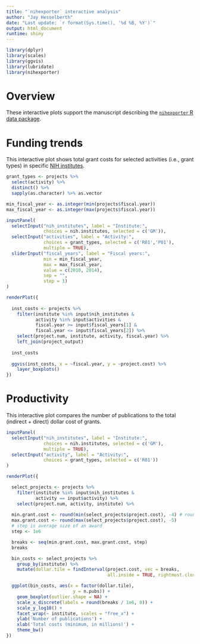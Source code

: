 ```yaml
---
title: "`nihexporter` interactive analysis"
author: "Jay Hesselberth"
date: "Last update: `r format(Sys.time(), '%d %B, %Y')`"
output: html_document
runtime: shiny
---
```


```r
library(dplyr)
library(scales)
library(ggvis)
library(lubridate)
library(nihexporter)
```

# Overview

These interactive plots support the manuscript describing the [`nihexporter` R data package](https://github.com/jayhesselberth/nihexporter).

# Funding trends

This interactive plot shows total grant costs for selected activities (i.e., grant types) in specific [NIH institutes](http://grants.nih.gov/grants/acronym_list.htm).

```r
grant_types <- projects %>%
  select(activity) %>%
  distinct() %>%
  sapply(as.character) %>% as.vector

min_fiscal_year <- as.integer(min(projects$fiscal.year))
max_fiscal_year <- as.integer(max(projects$fiscal.year))

inputPanel(
  selectInput("nih_institutes", label = "Institute:",
              choices = nih.institutes, selected = c('GM')), 
  selectInput("activities", label = "Activity:",
              choices = grant_types, selected = c('R01','P01'),
              multiple = TRUE),
  sliderInput("fiscal_years", label = "Fiscal years:",
              min = min_fiscal_year,
              max = max_fiscal_year,
              value = c(2010, 2014),
              sep = "",
              step = 1)
)

renderPlot({
  
  inst_costs <- projects %>%
    filter(institute %in% input$nih_institutes &
           activity %in% input$activities &
           fiscal.year >= input$fiscal_years[1] &
           fiscal.year <= input$fiscal_years[2]) %>%
    select(project.num, institute, activity, fiscal.year) %>%
    left_join(project_output)
  
  inst_costs
  
  ggvis(inst_costs, x = ~fiscal.year, y = ~project.cost) %>%
    layer_boxplots()
})
```

# Productivity

This interactive plot compares the number of publications to the total (indirect + direct) dollar cost of grants.

```r

inputPanel(
  selectInput("nih_institutes", label = "Institute:",
              choices = nih.institutes, selected = c('GM'), 
              multiple = TRUE),
  selectInput("activity", label = "Activity:",
              choices = grant_types, selected = c('R01'))
)

renderPlot({

  select_projects <- projects %>%
    filter(institute %in% input$nih_institutes &
           activity == input$activity) %>%
    select(project.num, activity, institute) %>%
 
  min.grant.cost <- round(min(select_projects$project.cost), -4) # round to 10,000s
  max.grant.cost <- round(max(select_projects$project.cost), -5) 
  # step is average size of an award
  step <- 1e6

  breaks <- seq(min.grant.cost, max.grant.cost, step)
  breaks

  bin_costs <- select_projects %>%
    group_by(institute) %>%
    mutate(dollar.tile = findInterval(project.cost, vec = breaks, 
                                      all.inside = TRUE, rightmost.closed = TRUE))

  ggplot(bin_costs, aes(x = factor(dollar.tile),
                         y = n.pubs)) +
    geom_boxplot(outlier.shape = NA) +
    scale_x_discrete(labels = round(breaks / 1e6, 0)) + 
    scale_y_log10() +
    facet_wrap(~ institute, scales = "free_x") +
    ylab('Number of publications') +
    xlab('Total costs (minimum, in millions)') +
    theme_bw()
})
```




